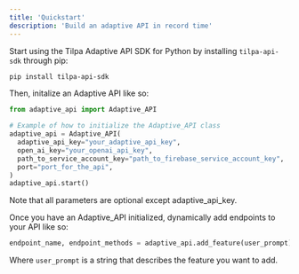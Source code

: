 ```yaml
---
title: 'Quickstart'
description: 'Build an adaptive API in record time'
---
```


Start using the Tilpa Adaptive API SDK for Python by installing `tilpa-api-sdk` through pip:

```sh
pip install tilpa-api-sdk
```
Then, initalize an Adaptive API like so:

```python
from adaptive_api import Adaptive_API

# Example of how to initialize the Adaptive_API class
adaptive_api = Adaptive_API(
  adaptive_api_key="your_adaptive_api_key",
  open_ai_key="your_openai_api_key",
  path_to_service_account_key="path_to_firebase_service_account_key",
  port="port_for_the_api",
)
adaptive_api.start()
```
Note that all parameters are optional except adaptive_api_key.

Once you have an Adaptive_API initialized, dynamically add endpoints to your API like so:
```python
endpoint_name, endpoint_methods = adaptive_api.add_feature(user_prompt)
```
Where `user_prompt` is a string that describes the feature you want to add.